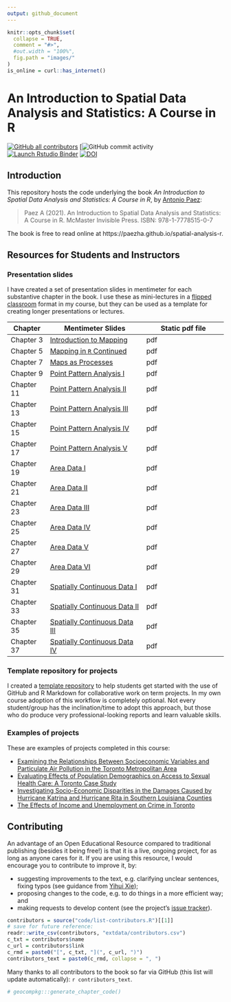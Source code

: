 ```yaml
---
output: github_document
---
```


<!-- README.md is generated from README.Rmd. Please edit that file -->
<!-- IMPORTANT: DO NOT KNIT WITH KNIT BUTTON. INSTEAD USE THIS:
     rmarkdown::render('README.Rmd', output_format = 'github_document', output_file = 'README.md') 
-->

```r
knitr::opts_chunk$set(
  collapse = TRUE,
  comment = "#>",
  #out.width = "100%",
  fig.path = "images/"
)
is_online = curl::has_internet()
```

# An Introduction to Spatial Data Analysis and Statistics: A Course in R

<!-- badges: start -->
  [![GitHub all contributors](https://img.shields.io/github/contributors/paezha/spatial-analysis-r?color=2b9348)](https://github.com/paezha/spatial-analysis-r/graphs/contributors)
  [![GitHub commit activity](https://img.shields.io/github/commit-activity/y/paezha/spatial-analysis-r)
  [![Launch Rstudio Binder](http://mybinder.org/badge_logo.svg)](https://mybinder.org/v2/gh/paezha/spatial-analysis-r/main?urlpath=rstudio)
  [![DOI](https://zenodo.org/badge/391072865.svg)](https://zenodo.org/badge/latestdoi/391072865)
<!-- badges: end -->

## Introduction

This repository hosts the code underlying the book *An Introduction to Spatial Data Analysis and Statistics: A Course in R*, by [Antonio Paez](https://www.science.mcmaster.ca/ees/component/comprofiler/userprofile/paezha.html):

> Paez A (2021). An Introduction to Spatial Data Analysis and Statistics: A Course in R. McMaster Invisible Press. ISBN: 978-1-7778515-0-7 

The book is free to read online at https://paezha.github.io/spatial-analysis-r.

## Resources for Students and Instructors

### Presentation slides

I have created a set of presentation slides in mentimeter for each substantive chapter in the book. I use these as mini-lectures in a [flipped classroom](https://en.wikipedia.org/wiki/Flipped_classroom) format in my course, but they can be used as a template for creating longer presentations or lectures.

Chapter | Mentimeter Slides | Static pdf file
--------|-------------------|----------------
Chapter 3 | [Introduction to Mapping](https://www.mentimeter.com/s/de73cd678c3af6b487f2f06eee44cad7/966186ab94da/edit) | pdf
Chapter 5 | [Mapping in `R` Continued](https://www.mentimeter.com/s/0fbd2c03bf23a9da5fbac902278644fe/ee9058215205/edit) | pdf
Chapter 7 | [Maps as Processes](https://www.mentimeter.com/s/59484637c743e96b6810c5e48b2cf405/d1152a9e811c/edit) | pdf
Chapter 9 | [Point Pattern Analysis I](https://www.mentimeter.com/s/2db531a235490f7d66a0077f2c4f0930/df1cd6ccccbb/edit) | pdf
Chapter 11 | [Point Pattern Analysis II](https://www.mentimeter.com/s/100f17f481ed1f28dd98112492533ba6/389b8ed12832/edit) | pdf
Chapter 13 | [Point Pattern Analysis III](https://www.mentimeter.com/s/8495ddf8551f0083017726a9f68cfa5b/4e5c29e8c78e/edit) | pdf
Chapter 15 | [Point Pattern Analysis IV](https://www.mentimeter.com/s/587258400bd04521b52585f27296a799/57f84401a6a6/edit) | pdf
Chapter 17 | [Point Pattern Analysis V](https://www.mentimeter.com/s/fe385c8dbd256f2645507290f579b15c/2056e80d53e4/edit) | pdf
Chapter 19 | [Area Data I](https://www.mentimeter.com/s/cab8fcae7e9b2cd1f447f79b5349dd23/d939ca4b33e9/edit) | pdf
Chapter 21 | [Area Data II](https://www.mentimeter.com/s/c8442809151f00d4ac7e4a300bdf707a/20932ed527b6/edit) | pdf
Chapter 23 | [Area Data III](https://www.mentimeter.com/s/175ee004df6fb9452837023e02b2960b/96666c58d803/edit) | pdf
Chapter 25 | [Area Data IV](https://www.mentimeter.com/s/516dae79f2558cd948da3de61b1c2b54/b7bb868b80d0/edit) | pdf
Chapter 27 | [Area Data V](https://www.mentimeter.com/s/32ee96ef3aaf83559b779f3fb88fc209/341e94b74b69/edit) | pdf
Chapter 29 | [Area Data VI](https://www.mentimeter.com/s/13eade97c82235b94c73d6dec6ef34a7/10a4634c3a9d/edit) | pdf
Chapter 31 | [Spatially Continuous Data I](https://www.mentimeter.com/s/57b95c57c9a4b75e91d91adb8b6e5faa/330c2ca0d567/edit) | pdf
Chapter 33 | [Spatially Continuous Data II](https://www.mentimeter.com/s/b40aa86207d96711a40c73397bd36d08/f8248b9e8ecd/edit) | pdf
Chapter 35 | [Spatially Continuous Data III](https://www.mentimeter.com/s/d651523809c79353767df82bc7ba4d2f/d8e42a7811ed/edit) | pdf
Chapter 37 | [Spatially Continuous Data IV](https://www.mentimeter.com/s/78b3ec0313be43abe9995fe4c3447dd2/07a125804a15/edit) | pdf

### Template repository for projects

I created a [template repository](https://github.com/paezha/ES4GA3-Sample-Repository) to help students get started with the use of GitHub and R Markdown for collaborative work on term projects. In my own course adoption of this workflow is completely optional. Not every student/group has the inclination/time to adopt this approach, but those who do produce very professional-looking reports and learn valuable skills.

### Examples of projects

These are examples of projects completed in this course:

- [Examining the Relationships Between Socioeconomic Variables and Particulate Air Pollution in the Toronto Metropolitan Area](https://github.com/paezha/Air-Pollution-Correlates-4GA3)  
- [Evaluating Effects of Population Demographics on Access to Sexual Health Care: A Toronto Case Study](https://github.com/paezha/Sexual-Health-Clinics-4GA3)  
- [Investigating Socio-Economic Disparities in the Damages Caused by Hurricane Katrina and Hurricane Rita in Southern Louisiana Counties](https://github.com/paezha/Hurricane-Damage-Lousiana-4GA3)  
- [The Effects of Income and Unemployment on Crime in Toronto](https://github.com/paezha/Crime-in-Toronto-4GA3)  

## Contributing

An advantage of an Open Educational Resource compared to traditional publishing (besides it being free!) is that it is a live, ongoing project, for as long as anyone cares for it. If you are using this resource, I would encourage you to contribute to improve it, by:

- suggesting improvements to the text, e.g. clarifying unclear sentences, fixing typos (see guidance from [Yihui Xie](https://yihui.name/en/2013/06/fix-typo-in-documentation/));
- proposing changes to the code, e.g. to do things in a more efficient way; and
- making requests to develop content (see the project's [issue tracker](https://github.com/paezha/spatial-analysis-r/issues)).

<!-- Need to check what the style is
See [our-style.md](https://github.com/Robinlovelace/geocompr/blob/master/our-style.md) for the book's style.

-->

```r
contributors = source("code/list-contributors.R")[[1]]
# save for future reference:
readr::write_csv(contributors, "extdata/contributors.csv")
c_txt = contributors$name
c_url = contributors$link
c_rmd = paste0("[", c_txt, "](", c_url, ")")
contributors_text = paste0(c_rmd, collapse = ", ")
```

Many thanks to all contributors to the book so far via GitHub (this list will update automatically): `r contributors_text`.

<!-- Need to figure out what this is
During the project we aim to contribute 'upstream' to the packages that make geocomputation with R possible.
This impact is recorded in [`our-impact.csv`](https://github.com/Robinlovelace/geocompr/blob/master/our-impact.csv).
-->

<!--
## Reproducing the book

To ease reproducibility, we created the `geocompkg` package.
Installing it from GitHub will install all the R packages needed build the book (you will a computer with necessary [system dependencies](https://github.com/r-spatial/sf#installing) and the [**remotes**](https://github.com/r-lib/remotes/) package installed):


```r
install.packages("remotes")
remotes::install_github("geocompr/geocompkg")
```

You need a recent version of the GDAL, GEOS, PROJ and UDUNITS libraries installed for this to work on Mac and Linux. See the **sf** package's [README](https://github.com/r-spatial/sf) for information on that.

Once the dependencies have been installed you should be able to build and view a local version the book with:

```r
bookdown::render_book("index.Rmd") # to build the book
browseURL("_book/index.html") # to view it
```

<!-- The code associated with each chapter is saved in the `code/chapters/` folder. -->
<!-- `source("code/chapters/07-transport.R")` runs run the code chunks in chapter 7, for example. -->
<!-- These R scripts are generated with the follow command which wraps `knitr::purl()`: -->

```r
# geocompkg:::generate_chapter_code()
```

<!--
## The book in binder

I think I got the binder to work.

[![Launch Rstudio Binder](http://mybinder.org/badge_logo.svg)](https://mybinder.org/v2/gh/paezha/spatial-analysis-r/main?urlpath=rstudio)

For many people the quickest way to get started with Geocomputation with R is in your web browser via Binder.
To see an interactive RStudio Server instance click on the following button, which will open [mybinder.org](https://mybinder.org/v2/gh/robinlovelace/geocompr/master?urlpath=rstudio) with an R installation that has all the dependencies needed to reproduce the book:

#You can also have a play with the repo in RStudio Cloud by clicking on this link (requires log-in):


## The book in a Docker container

TODO
<!--
To ease reproducibility we have made Docker images available, at [geocompr/geocompr](https://hub.docker.com/r/geocompr/geocompr/) on DockerHub.
These images allow you to explore Geocomputation with R in a virtual machine that has up-to-date dependencies.

After you have [installed docker](https://www.docker.com/community-edition#/download) and set-it up on [your computer](https://docs.docker.com/install/linux/linux-postinstall/) you can start RStudio Server without a password (see the [Rocker project](https://www.rocker-project.org/use/managing_users/) for info on how to add a password and other security steps for public-facing servers):

```sh
docker run -p 8787:8787 -e DISABLE_AUTH=TRUE geocompr/geocompr
```

If it worked you should be able to open-up RStudio server by opening a browser and navigating to
http://localhost:8787/ resulting in an up-to-date version of R and RStudio running in a container.

Start a plain R session running:

```sh
docker run -it geocompr/geocompr R
```

See the [geocompr/docker](https://github.com/geocompr/docker#geocomputation-with-r-in-docker) repo for details, including how to share volumes between your computer and the Docker image, for using geographic R packages on your own data and for information on available tags.

## Reproducing this README

TODO

<!--

To reduce the book's dependencies, scripts to be run infrequently to generate input for the book are run on creation of this README.

The additional packages required for this can be installed as follows:

```r
source("code/extra-pkgs.R")
```

With these additional dependencies installed, you should be able to run the following scripts, which create content for the book, that we've removed from the main book build to reduce package dependencies and the book's build time:

```r
source("code/cranlogs.R")
source("code/sf-revdep.R")
source("code/08-urban-animation.R")
source("code/08-map-pkgs.R")
```

Note: the `.Rproj` file is configured to build a website not a single page.
To reproduce this [README](https://github.com/Robinlovelace/geocompr/blob/master/README.Rmd) use the following command:

```r
rmarkdown::render("README.Rmd", output_format = "github_document", output_file = "README.md")
```


```r
# We aim to make every script in the `code` folder reproducible.
# To check they can all be reproduced run the following:
# Aim: test reproducibility of scripts
script_names = list.files("code", full.names = T)
avoid = "pkgs|anim|us|saga|sliver|tsp|parti|polycent|cv|svm|data|location|eco|rf|cran|hex"
dontrun = grepl(avoid, script_names)
script_names = script_names[!dontrun]
counter = 0
for(i in script_names[45:length(script_names)]) {
  counter = counter + 1
  print(paste0("Script number ", counter, ": ", i))
  source(i)
}
```


<!-- ## Book statistics -->

<!-- An indication of the book's progress over time is illustrated below (to be updated roughly every week as the book progresses). -->

<!--


```r
# source("code/generate-chapter-code.R")
book_stats = readr::read_csv("extdata/word-count-time.csv",
                             col_types=('iiDd'))
# to prevent excessive chapter count
if(Sys.Date() > max(book_stats$date) + 5) {
  book_stats_new = geocompkg:::generate_book_stats()
  book_stats = bind_rows(book_stats, book_stats_new)
  readr::write_csv(book_stats, "extdata/word-count-time.csv")
}
book_stats = dplyr::filter(book_stats, chapter <= 15) 
library(ggplot2)
book_stats$chapter = formatC(book_stats$chapter, width = 2, format = "d", flag = "0")
book_stats$chapter = fct_rev(as.factor(book_stats$chapter))
book_stats$n_pages = book_stats$n_words / 300
```

```r
ggplot(book_stats) +
  geom_area(aes(date, n_pages, fill = chapter), position = "stack") +
  ylab("Estimated number of pages") +
  xlab("Date") + 
  scale_x_date(date_breaks = "2 month",
               limits = c(min(book_stats$date), as.Date("2018-10-01")),
               date_labels = "%b %Y") +
  coord_cartesian(ylim = c(0, 350))
```

<!-- Book statistics: estimated number of pages per chapter over time. -->

<!--
## Citations
-->

<!--
TODO

To cite packages used in this book we use code from [Efficient R Programming](https://csgillespie.github.io/efficientR/):

```r
# geocompkg:::generate_citations()
```

This generates .bib and .csv files containing the packages.
The current of packages used can be read-in as follows:

```r
#pkg_df = readr::read_csv("extdata/package_list.csv")
```

Other citations are stored online using Zotero.

If you would like to add to the references, please use Zotero, join the [open group](https://www.zotero.org/groups/418217/energy-and-transport) add your citation to the open [geocompr library](https://www.zotero.org/groups/418217/energy-and-transport/items/collectionKey/9K6FRP6N).

We use the following citation key format:

```
[auth:lower]_[veryshorttitle:lower]_[year]
```

This can be set from inside Zotero desktop with the Better Bibtex plugin installed (see [github.com/retorquere/zotero-better-bibtex](https://github.com/retorquere/zotero-better-bibtex)) by selecting the following menu options (with the shortcut `Alt+E` followed by `N`), and as illustrated in the figure below:

```
Edit > Preferences > Better Bibtex
```

![](figures/zotero-settings.png)

Zotero settings: these are useful if you want to add references.

We use Zotero because it is a powerful open source reference manager that integrates well with the **citr** package.
As described in the GitHub repo [Robinlovelace/rmarkdown-citr-demo](https://github.com/Robinlovelace/rmarkdown-citr-demo).

## References

```r
# remotes::install_github("gadenbuie/regexplain")
# regexplain::regexplain_file("extdata/package_list.csv")
#pattern = " \\[[^\\}]*\\]" # perl=TRUE
#pkg_df$Title = gsub(pattern = pattern, replacement = "", x = pkg_df$Title, perl = TRUE)
#knitr::kable(pkg_df)
```

-->
